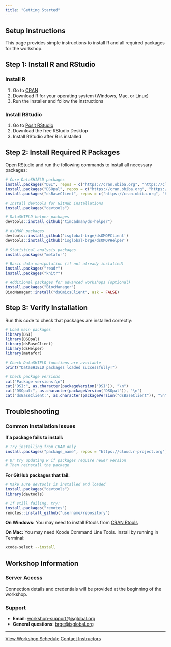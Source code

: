 ```yaml
---
title: "Getting Started"
---
```


## Setup Instructions

This page provides simple instructions to install R and all required packages for the workshop.

## Step 1: Install R and RStudio

### Install R
1. Go to [CRAN](https://cran.r-project.org/)
2. Download R for your operating system (Windows, Mac, or Linux)
3. Run the installer and follow the instructions

### Install RStudio
1. Go to [Posit RStudio](https://posit.co/download/rstudio-desktop/)
2. Download the free RStudio Desktop
3. Install RStudio after R is installed

## Step 2: Install Required R Packages

Open RStudio and run the following commands to install all necessary packages:

```r
# Core DataSHIELD packages
install.packages("DSI", repos = c("https://cran.obiba.org", "https://cloud.r-project.org"))
install.packages("DSOpal", repos = c("https://cran.obiba.org", "https://cloud.r-project.org"))
install.packages("dsBaseClient", repos = c("https://cran.obiba.org", "https://cloud.r-project.org"))

# Install devtools for GitHub installations
install.packages("devtools")

# DataSHIELD helper packages
devtools::install_github("timcadman/ds-helper")

# dsOMOP packages
devtools::install_github('isglobal-brge/dsOMOPClient')
devtools::install_github('isglobal-brge/dsOMOPHelper')

# Statistical analysis packages
install.packages("metafor")

# Basic data manipulation (if not already installed)
install.packages("readr")
install.packages("knitr")

# Additional packages for advanced workshops (optional)
install.packages("BiocManager")
BiocManager::install("dsOmicsClient", ask = FALSE)
```

## Step 3: Verify Installation

Run this code to check that packages are installed correctly:

```r
# Load main packages
library(DSI)
library(DSOpal)
library(dsBaseClient)
library(dsHelper)
library(metafor)

# Check DataSHIELD functions are available
print("DataSHIELD packages loaded successfully!")

# Check package versions
cat("Package versions:\n")
cat("DSI:", as.character(packageVersion("DSI")), "\n")
cat("DSOpal:", as.character(packageVersion("DSOpal")), "\n")
cat("dsBaseClient:", as.character(packageVersion("dsBaseClient")), "\n")
```

## Troubleshooting

### Common Installation Issues

**If a package fails to install:**
```r
# Try installing from CRAN only
install.packages("package_name", repos = "https://cloud.r-project.org")

# Or try updating R if packages require newer version
# Then reinstall the package
```

**For GitHub packages that fail:**
```r
# Make sure devtools is installed and loaded
install.packages("devtools")
library(devtools)

# If still failing, try:
install.packages("remotes")
remotes::install_github("username/repository")
```

**On Windows:** You may need to install Rtools from [CRAN Rtools](https://cran.r-project.org/bin/windows/Rtools/)

**On Mac:** You may need Xcode Command Line Tools. Install by running in Terminal:
```bash
xcode-select --install
```

## Workshop Information

### Server Access
Connection details and credentials will be provided at the beginning of the workshop.

### Support
- **Email**: [workshop-support@isglobal.org](mailto:workshop-support@isglobal.org)
- **General questions**: [brge@isglobal.org](mailto:brge@isglobal.org)

---

::: {.text-center .mt-5}
<a href="schedule.qmd" class="btn btn-primary">View Workshop Schedule</a>
<a href="contact.qmd" class="btn btn-secondary">Contact Instructors</a>
:::
